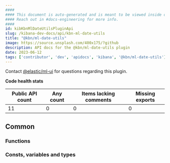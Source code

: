 ```yaml
---
####
#### This document is auto-generated and is meant to be viewed inside our experimental, new docs system.
#### Reach out in #docs-engineering for more info.
####
id: kibKbnMlDateUtilsPluginApi
slug: /kibana-dev-docs/api/kbn-ml-date-utils
title: "@kbn/ml-date-utils"
image: https://source.unsplash.com/400x175/?github
description: API docs for the @kbn/ml-date-utils plugin
date: 2023-06-12
tags: ['contributor', 'dev', 'apidocs', 'kibana', '@kbn/ml-date-utils']
---
```




Contact [@elastic/ml-ui](https://github.com/orgs/elastic/teams/ml-ui) for questions regarding this plugin.

**Code health stats**

| Public API count  | Any count | Items lacking comments | Missing exports |
|-------------------|-----------|------------------------|-----------------|
| 11 | 0 | 0 | 0 |

## Common

### Functions
<DocDefinitionList data={kbnMlDateUtilsObj.common.functions}/>

### Consts, variables and types
<DocDefinitionList data={kbnMlDateUtilsObj.common.misc}/>

